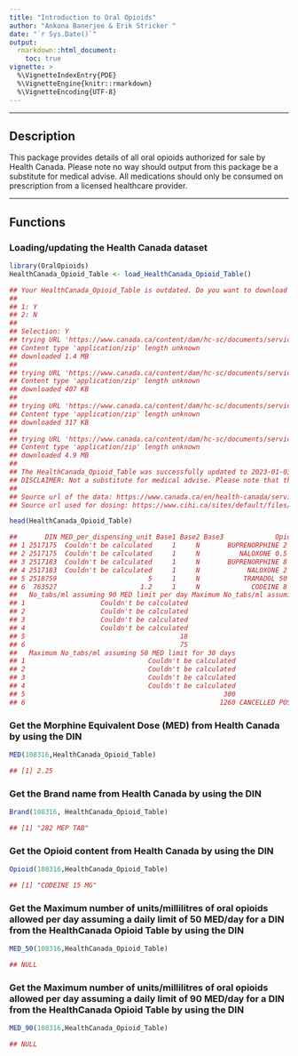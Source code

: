 ```yaml
---
title: "Introduction to Oral Opioids"
author: "Ankona Banerjee & Erik Stricker "
date: "`r Sys.Date()`"
output: 
  rmarkdown::html_document:
    toc: true
vignette: >
  %\VignetteIndexEntry{PDE}
  %\VignetteEngine{knitr::rmarkdown}
  %\VignetteEncoding{UTF-8}
---
```


------------

## Description
This package provides details of all oral opioids authorized for sale by Health Canada. Please note no way should output from this package be a substitute for medical advise. All medications should only be consumed on prescription from a licensed healthcare provider.

------------

## Functions
### Loading/updating the Health Canada dataset

```R
library(OralOpioids)
HealthCanada_Opioid_Table <- load_HealthCanada_Opioid_Table()
```

```R
## Your HealthCanada_Opioid_Table is outdated. Do you want to download  the latest data from Health Canada? (y/n) 
## 
## 1: Y
## 2: N
## 
## Selection: Y
## trying URL 'https://www.canada.ca/content/dam/hc-sc/documents/services/drug-product-database/allfiles.zip'
## Content type 'application/zip' length unknown
## downloaded 1.4 MB
## 
## trying URL 'https://www.canada.ca/content/dam/hc-sc/documents/services/drug-product-database/allfiles_ap.zip'
## Content type 'application/zip' length unknown
## downloaded 407 KB
## 
## trying URL 'https://www.canada.ca/content/dam/hc-sc/documents/services/drug-product-database/allfiles_dr.zip'
## Content type 'application/zip' length unknown
## downloaded 317 KB
## 
## trying URL 'https://www.canada.ca/content/dam/hc-sc/documents/services/drug-product-database/allfiles_ia.zip'
## Content type 'application/zip' length unknown
## downloaded 4.9 MB
## 
## The HealthCanada_Opioid_Table was successfully updated to 2023-01-03.
## DISCLAIMER: Not a substitute for medical advise. Please note that the output generated by the package should not be substituted for clinical advise and any medication ## should be only consumed at the advise of a licensed healthcare provider.
## 
## Source url of the data: https://www.canada.ca/en/health-canada/services/drugs-health-products/drug-products/drug-product-database/what-data-extract-drug-product-database.html
## Source url used for dosing: https://www.cihi.ca/sites/default/files/document/opioid-prescribing-canada-trends-en-web.pdf
```
```R
head(HealthCanada_Opioid_Table)
```
```R
##       DIN MED_per_dispensing_unit Base1 Base2 Base3             Opioid      Route   Form                       Brand No_tabs/ml assuming 50 MED limit per day
## 1 2517175  Couldn't be calculated     1     N       BUPRENORPHINE 2 MG SUBLINGUAL TABLET TARO-BUPRENORPHINE/NALOXONE                   Couldn't be calculated
## 2 2517175  Couldn't be calculated     1     N          NALOXONE 0.5 MG SUBLINGUAL TABLET TARO-BUPRENORPHINE/NALOXONE                   Couldn't be calculated
## 3 2517183  Couldn't be calculated     1     N       BUPRENORPHINE 8 MG SUBLINGUAL TABLET TARO-BUPRENORPHINE/NALOXONE                   Couldn't be calculated
## 4 2517183  Couldn't be calculated     1     N            NALOXONE 2 MG SUBLINGUAL TABLET TARO-BUPRENORPHINE/NALOXONE                   Couldn't be calculated
## 5 2518759                       5     1     N           TRAMADOL 50 MG       ORAL TABLET           JAMP TRAMADOL HCL                                       10
## 6  763527                     1.2     1     N             CODEINE 8 MG       ORAL TABLET            ORADRINE TABLETS                                       42
##   No_tabs/ml assuming 90 MED limit per day Maximum No_tabs/ml assuming 50 MED limit for 7 days Maximum No_tabs/ml assuming 50 MED limit for 14 days
## 1                   Couldn't be calculated                              Couldn't be calculated                               Couldn't be calculated
## 2                   Couldn't be calculated                              Couldn't be calculated                               Couldn't be calculated
## 3                   Couldn't be calculated                              Couldn't be calculated                               Couldn't be calculated
## 4                   Couldn't be calculated                              Couldn't be calculated                               Couldn't be calculated
## 5                                       18                                                  70                                                  140
## 6                                       75                                                 294                                                  588
##   Maximum No_tabs/ml assuming 50 MED limit for 30 days              Status_1 last_updated
## 1                               Couldn't be calculated              APPROVED   2023-01-03
## 2                               Couldn't be calculated              APPROVED   2023-01-03
## 3                               Couldn't be calculated              APPROVED   2023-01-03
## 4                               Couldn't be calculated              APPROVED   2023-01-03
## 5                                                  300              APPROVED   2023-01-03
## 6                                                 1260 CANCELLED POST MARKET   2023-01-03
```
### Get the Morphine Equivalent Dose (MED) from Health Canada by using the DIN

```R
MED(108316,HealthCanada_Opioid_Table)
```
```R
## [1] 2.25
```

### Get the Brand name from Health Canada by using the DIN

```R
Brand(108316, HealthCanada_Opioid_Table)
```
```R
## [1] "282 MEP TAB"
```

### Get the Opioid content from Health Canada by using the DIN

```R
Opioid(108316,HealthCanada_Opioid_Table)
```
```R
## [1] "CODEINE 15 MG"
```
### Get the Maximum number of units/millilitres of oral opioids allowed per day assuming a daily limit of 50 MED/day for a DIN from the HealthCanada Opioid Table by using the DIN

```R
MED_50(108316,HealthCanada_Opioid_Table)
```
```R
## NULL
```
### Get the Maximum number of units/millilitres of oral opioids allowed per day assuming a daily limit of 90 MED/day for a DIN from the HealthCanada Opioid Table by using the DIN

```R
MED_90(108316,HealthCanada_Opioid_Table)
```
```R
## NULL
```
